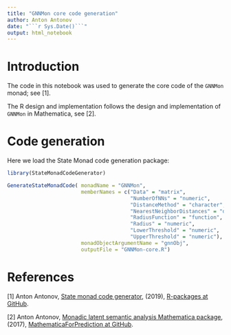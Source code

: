 ```yaml
---
title: "GNNMon core code generation"
author: Anton Antonov
date: "```r Sys.Date()```"
output: html_notebook
---
```


# Introduction

The code in this notebook was used to generate the core code of the `GNNMon` monad; see [1].

The R design and implementation follows the design and implementation of `GNNMon` in Mathematica, see [2].

# Code generation

Here we load the State Monad code generation package:

```r
library(StateMonadCodeGenerator)
```

```r
GenerateStateMonadCode( monadName = "GNNMon", 
                        memberNames = c("Data" = "matrix", 
                                        "NumberOfNNs" = "numeric",
                                        "DistanceMethod" = "character",
                                        "NearestNeighborDistances" = "data.frame",
                                        "RadiusFunction" = "function",
                                        "Radius" = "numeric", 
                                        "LowerThreshold" = "numeric", 
                                        "UpperThreshold" = "numeric"), 
                        monadObjectArgumentName = "gnnObj", 
                        outputFile = "GNNMon-core.R")
```


# References

[1] Anton Antonov, 
[State monad code generator](https://github.com/antononcube/R-packages/tree/master/StateMonadCodeGenerator), 
(2019),
[R-packages at GitHub](https://github.com/antononcube/R-packages).

[2] Anton Antonov, 
[Monadic latent semantic analysis Mathematica package](https://github.com/antononcube/MathematicaForPrediction/blob/master/MonadicProgramming/MonadicLatentSemanticAnalysis.m),
(2017),
[MathematicaForPrediction at GitHub](https://github.com/antononcube/MathematicaForPrediction).
